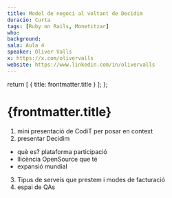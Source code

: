 ```yaml
---
title: Model de negoci al voltant de Decidim
duracio: Curta
tags: [Ruby on Rails, Monetitzar]
who:
background: 
sala: Aula 4
speaker: Oliver Valls
x: https://x.com/olivervalls
website: https://www.linkedin.com/in/olivervalls
---
```



  return [
    { title: frontmatter.title }
  ];
};

<Tags tags={frontmatter.tags} sala={frontmatter.sala} />


# {frontmatter.title}

1. mini presentació de CodiT per posar en context
2. presentar Decidim
- què es? plataforma participació
- llicència OpenSource que té
- expansió mundial
3. Tipus de serveis que prestem i modes de facturació
4. espai de QAs

<Speaker name={frontmatter.speaker} x={frontmatter.x} website={frontmatter.website} />
